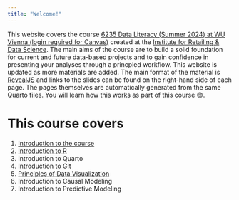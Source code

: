 ```yaml
---
title: "Welcome!"
---
```


This website covers the course [6235 Data Literacy (Summer 2024) at WU Vienna (login required for Canvas)](https://canvas.wu.ac.at/courses/7281) created at the [Institute for Retailing & Data Science](https://www.wu.ac.at/retail/). The main aims of the course are to build a solid foundation for current and future data-based projects and to gain confidence in presenting your analyses through a princpled workflow. This website is updated as more materials are added. The main format of the material is [RevealJS](https://revealjs.com) and links to the slides can be found on the right-hand side of each page. The pages themselves are automatically generated from the same Quarto files. You will learn how this works as part of this course 😊. 

# This course covers

1. [Introduction to the course](00-admin.qmd)
2. [Introduction to R](01-introduction_to_r.qmd)
3. Introduction to Quarto
4. Introduction to Git
5. [Principles of Data Visualization](04-data_visualization.qmd)
6. Introduction to Causal Modeling
7. Introduction to Predictive Modeling
